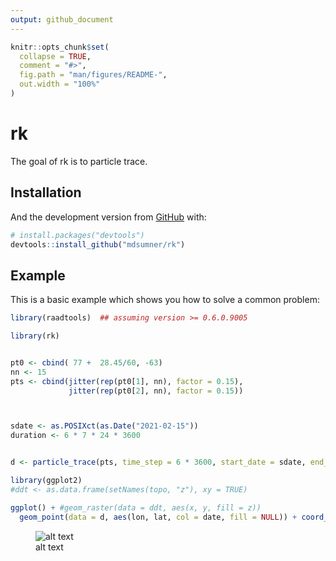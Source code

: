 ```yaml
---
output: github_document
---
```


<!-- README.md is generated from README.Rmd. Please edit that file -->

```r
knitr::opts_chunk$set(
  collapse = TRUE,
  comment = "#>",
  fig.path = "man/figures/README-",
  out.width = "100%"
)
```

# rk

<!-- badges: start -->
<!-- badges: end -->

The goal of rk is to particle trace. 

## Installation

And the development version from [GitHub](https://github.com/) with:

``` r
# install.packages("devtools")
devtools::install_github("mdsumner/rk")
```
## Example

This is a basic example which shows you how to solve a common problem:

```R
library(raadtools)  ## assuming version >= 0.6.0.9005

library(rk) 


pt0 <- cbind( 77 +  28.45/60, -63)
nn <- 15
pts <- cbind(jitter(rep(pt0[1], nn), factor = 0.15),
             jitter(rep(pt0[2], nn), factor = 0.15))



sdate <- as.POSIXct(as.Date("2021-02-15"))
duration <- 6 * 7 * 24 * 3600


d <- particle_trace(pts, time_step = 6 * 3600, start_date = sdate, end_date = sdate - duration)

library(ggplot2)
#ddt <- as.data.frame(setNames(topo, "z"), xy = TRUE)

ggplot() + #geom_raster(data = ddt, aes(x, y, fill = z))
  geom_point(data = d, aes(lon, lat, col = date, fill = NULL)) + coord_fixed(2.2)


```

![alt text](man/figures/Rplot.png)
